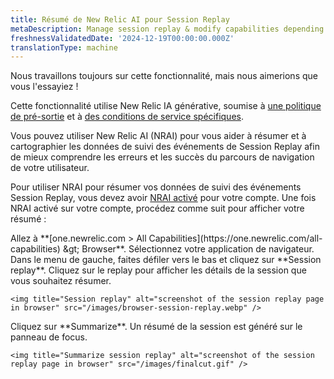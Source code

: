 ```yaml
---
title: Résumé de New Relic AI pour Session Replay
metaDescription: Manage session replay & modify capabilities depending on the role
freshnessValidatedDate: '2024-12-19T00:00:00.000Z'
translationType: machine
---
```


<Callout title="Aperçu">
  Nous travaillons toujours sur cette fonctionnalité, mais nous aimerions que vous l'essayiez !

  Cette fonctionnalité utilise New Relic IA générative, soumise à [une politique de pré-sortie](/docs/licenses/license-information/referenced-policies/new-relic-pre-release-policy) et à [des conditions de service spécifiques](https://newrelic.com/termsandconditions/service-specific).
</Callout>

Vous pouvez utiliser New Relic AI (NRAI) pour vous aider à résumer et à cartographier les données de suivi des événements de Session Replay afin de mieux comprendre les erreurs et les succès du parcours de navigation de votre utilisateur.

Pour utiliser NRAI pour résumer vos données de suivi des événements Session Replay, vous devez avoir [NRAI activé](/docs/agentic-ai/new-relic-ai/#enable) pour votre compte. Une fois NRAI activé sur votre compte, procédez comme suit pour afficher votre résumé :

<Steps>
  <Step>
    Allez à <DNT>**[one.newrelic.com &gt; All Capabilities](https://one.newrelic.com/all-capabilities) &amp;gt; Browser**</DNT>.
  </Step>

  <Step>
    Sélectionnez votre application de navigateur.
  </Step>

  <Step>
    Dans le menu de gauche, faites défiler vers le bas et cliquez sur <DNT>**Session replay**</DNT>.
  </Step>

  <Step>
    Cliquez sur le replay pour afficher les détails de la session que vous souhaitez résumer.

    <img title="Session replay" alt="screenshot of the session replay page in browser" src="/images/browser-session-replay.webp" />
  </Step>

  <Step>
    Cliquez sur <DNT>**Summarize**</DNT>. Un résumé de la session est généré sur le panneau de focus.

    <img title="Summarize session replay" alt="screenshot of the session replay page in browser" src="/images/finalcut.gif" />
  </Step>
</Steps>